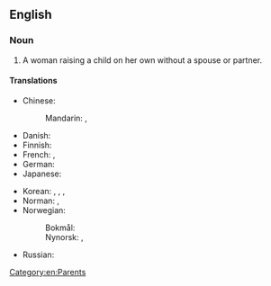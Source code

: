 ==English==

===Noun===
{{en-noun}}

# A woman raising a child on her own without a spouse or partner.

====Translations====
{{trans-top|a woman raising a child on her own}}
* Chinese:
*: Mandarin: {{t|cmn|[[單身]][[母親]]|sc=Hani}}, {{t|cmn|[[单身]][[母亲]]|tr=dānshēn mǔqīn|sc=Hani}}
* Danish: {{t|da|alenemor|c}}
* Finnish: {{t+|fi|yksinhuoltajaäiti}}
* French: {{t+|fr|mère célibataire|f}}, {{t+|fr|fille-mère|f}}
* German: {{t|de|alleinerziehende Mutter|f}}
* Japanese: {{t|ja|シングルマザー|tr=shinguru mazā|sc=Jpan}}
{{trans-mid}}
* Korean: {{t+|ko|미혼모|sc=Kore}}, {{t|ko|싱글마더|sc=Kore}}, {{t|ko|싱글맘|sc=Kore}}, {{t|ko|싱글마마|sc=Kore}}
* Norman: {{t|nrf|méthe sîndguliéthe|f}}, {{t|nrf|méthe à san tout seu|f}}
* Norwegian:
*: Bokmål: {{t|nb|alenemor|m|f}}
*: Nynorsk: {{t|nn|aleinemor|f}}, {{t|nn|åleinemor|f}}
* Russian: {{t+|ru|мать-одино́чка|f}}
{{trans-bottom}}

{{C|en|Stock characters}}

[[Category:en:Parents]]